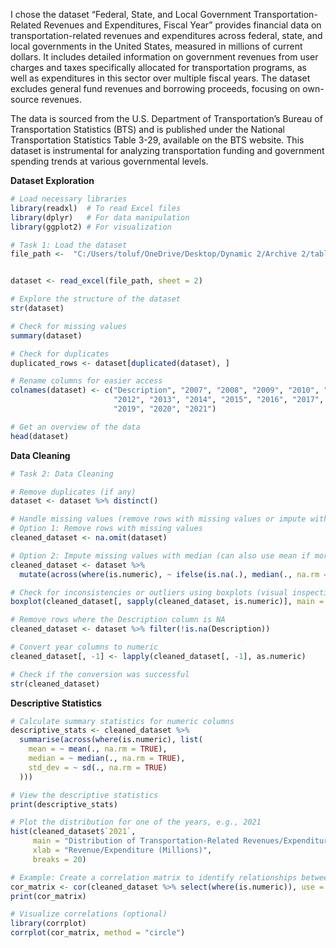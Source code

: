 

I chose the dataset “Federal, State, and Local Government Transportation-Related Revenues and Expenditures, Fiscal Year” provides financial data on transportation-related revenues and expenditures across federal, state, and local governments in the United States, measured in millions of current dollars. It includes detailed information on government revenues from user charges and taxes specifically allocated for transportation programs, as well as expenditures in this sector over multiple fiscal years. The dataset excludes general fund revenues and borrowing proceeds, focusing on own-source revenues.

The data is sourced from the U.S. Department of Transportation’s Bureau of Transportation Statistics (BTS) and is published under the National Transportation Statistics Table 3-29, available on the BTS website. This dataset is instrumental for analyzing transportation funding and government spending trends at various governmental levels.

**Dataset Exploration**

```r
# Load necessary libraries
library(readxl)  # To read Excel files
library(dplyr)   # For data manipulation
library(ggplot2) # For visualization

# Task 1: Load the dataset
file_path <-  "C:/Users/toluf/OneDrive/Desktop/Dynamic 2/Archive 2/table_03_29_061324.xlsx" 


dataset <- read_excel(file_path, sheet = 2)

# Explore the structure of the dataset
str(dataset)

# Check for missing values
summary(dataset)

# Check for duplicates
duplicated_rows <- dataset[duplicated(dataset), ]

# Rename columns for easier access
colnames(dataset) <- c("Description", "2007", "2008", "2009", "2010", "2011", 
                       "2012", "2013", "2014", "2015", "2016", "2017", "2018", 
                       "2019", "2020", "2021")

# Get an overview of the data
head(dataset)
```

**Data Cleaning**

```r
# Task 2: Data Cleaning

# Remove duplicates (if any)
dataset <- dataset %>% distinct()

# Handle missing values (remove rows with missing values or impute with mean/median if necessary)
# Option 1: Remove rows with missing values
cleaned_dataset <- na.omit(dataset)

# Option 2: Impute missing values with median (can also use mean if more appropriate)
cleaned_dataset <- dataset %>% 
  mutate(across(where(is.numeric), ~ ifelse(is.na(.), median(., na.rm = TRUE), .)))

# Check for inconsistencies or outliers using boxplots (visual inspection)
boxplot(cleaned_dataset[, sapply(cleaned_dataset, is.numeric)], main = "Boxplots for Numeric Variables")

# Remove rows where the Description column is NA
cleaned_dataset <- dataset %>% filter(!is.na(Description))

# Convert year columns to numeric
cleaned_dataset[, -1] <- lapply(cleaned_dataset[, -1], as.numeric)

# Check if the conversion was successful
str(cleaned_dataset)
```

**Descriptive Statistics**

```r
# Calculate summary statistics for numeric columns
descriptive_stats <- cleaned_dataset %>%
  summarise(across(where(is.numeric), list(
    mean = ~ mean(., na.rm = TRUE),
    median = ~ median(., na.rm = TRUE),
    std_dev = ~ sd(., na.rm = TRUE)
  )))

# View the descriptive statistics
print(descriptive_stats)

# Plot the distribution for one of the years, e.g., 2021
hist(cleaned_dataset$`2021`, 
     main = "Distribution of Transportation-Related Revenues/Expenditures for 2021", 
     xlab = "Revenue/Expenditure (Millions)", 
     breaks = 20)

# Example: Create a correlation matrix to identify relationships between variables
cor_matrix <- cor(cleaned_dataset %>% select(where(is.numeric)), use = "complete.obs")
print(cor_matrix)

# Visualize correlations (optional)
library(corrplot)
corrplot(cor_matrix, method = "circle")
```







